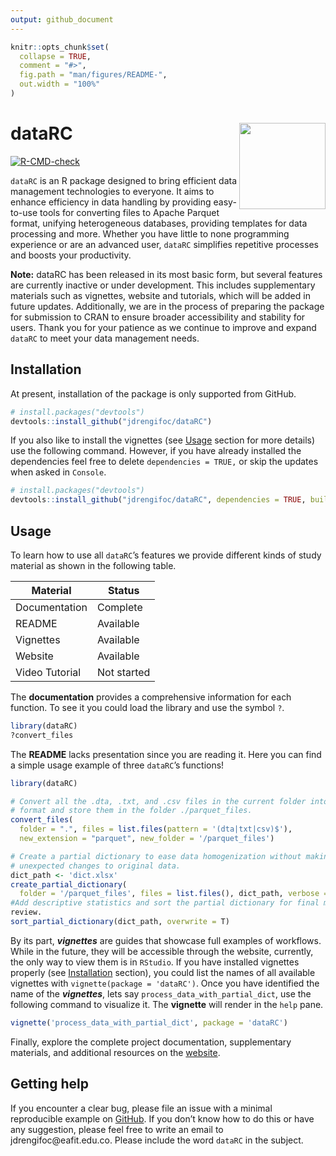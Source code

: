 ```yaml
---
output: github_document
---
```


<!-- README.md is generated from README.Rmd. Please edit that file -->

```r
knitr::opts_chunk$set(
  collapse = TRUE,
  comment = "#>",
  fig.path = "man/figures/README-",
  out.width = "100%"
)
```

# dataRC <img src="man/figures/logo.png" align="right" height="138" /></a>


<!-- badges: start -->
[![R-CMD-check](https://github.com/jdrengifoc/dataRC/actions/workflows/R-CMD-check.yaml/badge.svg)](https://github.com/jdrengifoc/dataRC/actions/workflows/R-CMD-check.yaml)
<!-- badges: end -->

`dataRC` is an R package designed to bring efficient data management technologies to everyone. It aims to enhance efficiency in data handling by providing easy-to-use tools for converting files to Apache Parquet format, unifying heterogeneous databases, providing templates for data processing and more.  Whether you have little to none programming experience or are an advanced user, `dataRC` simplifies repetitive processes and boosts your productivity.

**Note:** dataRC has been released in its most basic form, but several features are currently inactive or under development. This includes supplementary materials such as vignettes, website and tutorials, which will be added in future updates. Additionally, we are in the process of preparing the package for submission to CRAN to ensure broader accessibility and stability for users. Thank you for your patience as we continue to improve and expand `dataRC` to meet your data management needs.

## Installation
At present, installation of the package is only supported from GitHub.
``` r
# install.packages("devtools")
devtools::install_github("jdrengifoc/dataRC")
```
If you also like to install the vignettes (see [Usage] section for more details) use the following command. However, if you have already installed the dependencies feel free to delete `dependencies = TRUE,` or skip the updates when asked in `Console`.
``` r
# install.packages("devtools")
devtools::install_github("jdrengifoc/dataRC", dependencies = TRUE, build_vignettes = TRUE)
```

## Usage

To learn how to use all `dataRC`'s features we provide different kinds of study material as shown in the following table.

<div align="center">
| Material         | Status       |
|------------------|--------------|
| Documentation    | Complete     |
| README           | Available    |
| Vignettes        | Available    |
| Website          | Available    |
| Video Tutorial   | Not started  |
</div>

The **documentation** provides a comprehensive information for each function. To see it you could load the library and use the symbol `?`.
```r
library(dataRC)
?convert_files
```
The **README** lacks presentation since you are reading it. Here you can find a simple usage example of three `dataRC`'s functions!
```r
library(dataRC)

# Convert all the .dta, .txt, and .csv files in the current folder into Parquet
# format and store them in the folder ./parquet_files.
convert_files(
  folder = ".", files = list.files(pattern = '(dta|txt|csv)$'),
  new_extension = "parquet", new_folder = '/parquet_files')

# Create a partial dictionary to ease data homogenization without making
# unexpected changes to original data.
dict_path <- 'dict.xlsx'
create_partial_dictionary(
  folder = '/parquet_files', files = list.files(), dict_path, verbose = F)
#Add descriptive statistics and sort the partial dictionary for final manual
review.
sort_partial_dictionary(dict_path, overwrite = T)
```

By its part, ***vignettes*** are guides that showcase full examples of workflows. While in the future, they will be accessible through the website, currently, the only way to view them is in `RStudio`. If you have installed vignettes properly (see [Installation] section), you could list the names of all available vignettes with `vignette(package = 'dataRC')`. Once you have identified the name of the ***vignettes***, lets say `process_data_with_partial_dict`, use the following command to visualize it. The **vignette** will render in the `help` pane.
```r
vignette('process_data_with_partial_dict', package = 'dataRC')
```

Finally, explore the complete project documentation, supplementary materials, and additional resources on the [website](https://jdrengifoc.github.io/dataRC/).

## Getting help
If you encounter a clear bug, please file an issue with a minimal reproducible example on [GitHub](https://github.com/jdrengifoc/dataRC/tree/main). If you don't know how to do this or have any suggestion, please feel free to write an email to jdrengifoc@eafit.edu.co. Please include the word `dataRC` in the subject.
